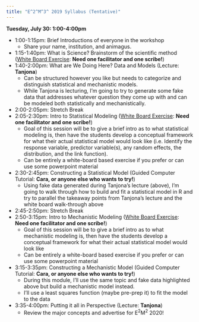 ```yaml
---
title: "E^2^M^3^ 2019 Syllabus (Tentative)"
---
```



**Tuesday, July 30: 1:00-4:00pm** 

* 1:00-1:15pm: Brief Introductions of everyone in the workshop
  * Share your name, institution, and animagus. 
* 1:15-1:40pm: What is Science? Brainstorm of the scientific method ([White Board Exercise](E2M3-ATBC-2019/1_What_is_Science.pdf): **Need one facilitator and one scribe!**)
* 1:40-2:00pm: What are We Doing Here? Data and Models (Lecture: **Tanjona**)
    * Can be structured however you like but needs to categorize and distinguish statistical and mechanistic models.
    * While Tanjona is lecturing, I'm going to try to generate some fake data that addresses whatever question they come up with and can be modeled both statistically and mechanistically.
* 2:00-2:05pm: Stretch Break
* 2:05-2:30pm: Intro to Statistical Modeling ([White Board Exercise](E2M3-ATBC-2019/2_Intro_To_Statistical_Models.pdf): **Need one facilitator and one scribe!**)
    * Goal of this session will be to give a brief intro as to what statistical modeling is, then have the students develop a conceptual framework for what their actual statistical model would look like (i.e. Identify the response variable, predictor variable(s), any random effects, the distribution, and the link function).
    * Can be entirely a white-board based exercise if you prefer or can use some powerpoint material
* 2:30-2:45pm: Constructing a Statistical Model (Guided Computer Tutorial: **Cara, or anyone else who wants to try!**) 
    * Using fake data generated during Tanjona's lecture (above), I'm going to walk through how to build and fit a statistical model in R and try to parallel the takeaway points from Tanjona's lecture and the white board walk-through above 
* 2:45-2:50pm: Stretch Break  
* 2:50-3:15pm: Intro to Mechanistic Modeling ([White Board Exercise](E2M3-ATBC-2019/3_Intro_To_Compartmental_Models.pdf): **Need one facilitator and one scribe!**)
    * Goal of this session will be to give a brief intro as to what mechanistic modeling is, then have the students           develop a conceptual framework for what their actual statistical model would look like
    * Can be entirely a white-board based exercise if you prefer or can use some powerpoint material
* 3:15-3:35pm: Constructing a Mechanistic Model (Guided Computer Tutorial:  **Cara, or anyone else who wants to try!**) 
    * During this module, I'll use the same topic and fake data highlighted above but build a mechanistic model instead.
    * I'll use a least squares function (maybe pre-prep it) to fit the model to the data
* 3:35-4:00pm: Putting it all in Perspective (Lecture: **Tanjona**)
    * Review the major concepts and advertise for E^2^M^2^ 2020!
